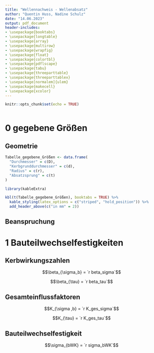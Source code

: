 ```yaml
---
title: "Wellennachweis - Wellenabsatz"
author: "Quentin Huss, Nadine Schulz"
date: "14.06.2023"
output: pdf_document
header-includes:
- \usepackage{booktabs}
- \usepackage{longtable}
- \usepackage{array}
- \usepackage{multirow}
- \usepackage{wrapfig}
- \usepackage{float}
- \usepackage{colortbl}
- \usepackage{pdflscape}
- \usepackage{tabu}
- \usepackage{threeparttable}
- \usepackage{threeparttablex}
- \usepackage[normalem]{ulem}
- \usepackage{makecell}
- \usepackage{xcolor}
---
```


```r
knitr::opts_chunk$set(echo = TRUE)
```

```r
```




# 0 gegebene Größen  
## Geometrie  
```r
Tabelle_gegebene_Größen <- data.frame(
  "Durchmesser" = c(D),
  "Kerbgrunddurchmesser" = c(d),
  "Radius" = c(r),
  "Absatzsprung" = c(t)
)

library(kableExtra)

kbl(t(Tabelle_gegebene_Größen), booktabs = TRUE) %>%
  kable_styling(latex_options = c("striped", "hold_position")) %>%
  add_header_above(c("in mm" = 2))

```
 
## Beanspruchung  

# 1 Bauteilwechselfestigkeiten  
## Kerbwirkungszahlen  

$$\beta_{\sigma_b} = `r beta_sigma`$$ 
  
$$\beta_{\tau} = `r beta_tau`$$  

## Gesamteinflussfaktoren    


$$K_{\sigma ,b} = `r K_ges_sigma`$$    

$$K_{\tau} = `r K_ges_tau`$$  



## Bauteilwechselfestigkeit  

$$\sigma_{bWK} = `r sigma_bWK`$$  
<!-- 
$$\tau_{tWK} = `r tau_bWK`$$  


# 2 Bauteilfließgrenzen  
$$\sigma_{bFK} = `r sigma_bFK`$$   

$$\tau_{tFK} = `r tau_tFK`$$  

# 3 Gestaltfestigkeit  
$$\sigma_{bADK} = `r sigma_bADK`$$    

$$\tau_{tADK} = `r tau_tADK`$$  

# 4 Sicherheiten  
$$S_F = `r S_F`$$    

$$S_D = `r S_D`$$   -->